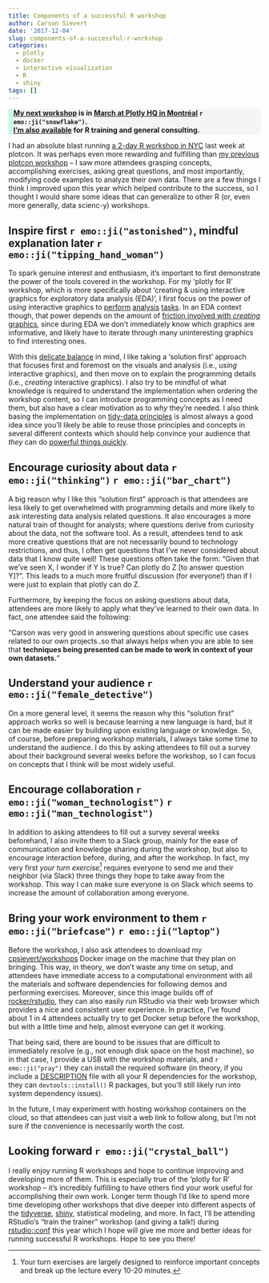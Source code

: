 ```yaml
---
title: Components of a successful R workshop
author: Carson Sievert
date: '2017-12-04'
slug: components-of-a-successful-r-workshop
categories:
  - plotly
  - docker
  - interactive visualization
  - R
  - shiny
tags: []
---
```


<p style="background-color: #f5f5f5; border-left-width: 10px; border-left-style: solid; border-left-color: #CBF8DF;" >
  <b>
  [My next workshop](https://workshops.cpsievert.me/20180303/) is in [March at Plotly HQ in Montréal](https://plotcon.plot.ly/) `r emo::ji("snowflake")`. <br /> [I'm also available](https://consulting.cpsievert.me/) for R training and general consulting.
  </b>
</p>

I had an absolute blast running [a 2-day R workshop in NYC](https://workshops.cpsievert.me/20171118/) last week at plotcon. It was perhaps even more rewarding and fulfilling than [my previous plotcon workshop](https://github.com/cpsievert/plotcon17) -- I saw more attendees grasping concepts, accomplishing exercises, asking great questions, and most importantly, modifying code examples to analyze their own data. There are a few things I think I improved upon this year which helped contribute to the success, so I thought I would share some ideas that can generalize to other R (or, even more generally, data scienc-y) workshops.

## Inspire first `r emo::ji("astonished")`, mindful explanation later `r emo::ji("tipping_hand_woman")`

To spark genuine interest and enthusiasm, it's important to first demonstrate the power of the tools covered in the workshop. For my 'plotly for R' workshop, which is more specifically about 'creating & using interactive graphics for exploratory data analysis (EDA)', I first focus on the power of *using* interactive graphics to [perform](https://vimeo.com/202650161) [analysis](https://vimeo.com/239695664) [tasks](https://vimeo.com/202647310). In an EDA context though, that power depends on the amount of [friction involved with *creating* graphics](https://talks.cpsievert.me/20170803), since during EDA we don't immediately know which graphics are informative, and likely have to iterate through many uninteresting graphics to find interesting ones.

With this [delicate balance](http://citeseerx.ist.psu.edu/viewdoc/summary?doi=10.1.1.31.1928) in mind, I like taking a 'solution first' approach that focuses first and foremost on the visuals and analysis (i.e., *using* interactive graphics), and then move on to explain the programming details (i.e., *creating* interactive graphics). I also try to be mindful of what knowledge is required to understand the implementation when ordering the workshop content, so I can introduce programming concepts as I need them, but also have a clear motivation as to *why* they're needed. I also think basing the implementation on [tidy-data principles](https://cran.r-project.org/web/packages/tidyr/vignettes/tidy-data.html) is almost always a good idea since you'll likely be able to reuse those principles and concepts in several different contexts which should help convince your audience that *they* can do [powerful things quickly](http://varianceexplained.org/r/teach-hard-way/).

## Encourage curiosity about data `r emo::ji("thinking")` `r emo::ji("bar_chart")`

A big reason why I like this "solution first" approach is that attendees are less likely to get overwhelmed with programming details and more likely to ask interesting data analysis related questions. It also encourages a more natural train of thought for analysts; where questions derive from curiosity about the data, not the software tool. As a result, attendees tend to ask more creative questions that are not necessarily bound to technology restrictions, and thus, I often get questions that I've never considered about data that I know quite well! These questions often take the form: "Given that we've seen X, I wonder if Y is true? Can plotly do Z [to answer question Y]?". This leads to a much more fruitful discussion (for everyone!) than if I were just to explain that plotly can do Z.

Furthermore, by keeping the focus on asking questions about data, attendees are more likely to apply what they've learned to their own data. In fact, one attendee said the following:

"Carson was very good in answering questions about specific use cases related to our own projects..so that always helps when you are able to see that **techniques being presented can be made to work in context of your own datasets.**"

## Understand your audience `r emo::ji("female_detective")`

On a more general level, it seems the reason why this "solution first" approach works so well is because learning a new language is hard, but it can be made easier by building upon existing language or knowledge. So, of course, before preparing workshop materials, I always take some time to understand the audience. I do this by asking attendees to fill out a survey about their background several weeks before the workshop, so I can focus on concepts that I think will be most widely useful.

## Encourage collaboration `r emo::ji("woman_technologist")` `r emo::ji("man_technologist")`

In addition to asking attendees to fill out a survey several weeks beforehand, I also invite them to a Slack group, mainly for the ease of communication and knowledge sharing during the workshop, but also to encourage interaction before, during, and after the workshop. In fact, my very first *your turn exercise*[^1] requires everyone to send me and their neighbor (via Slack) three things they hope to take away from the workshop. This way I can make sure everyone is on Slack which seems to increase the amount of collaboration among everyone.

[^1]: Your turn exercises are largely designed to reinforce important concepts and break up the lecture every 10-20 minutes.

## Bring your work environment to them `r emo::ji("briefcase")` `r emo::ji("laptop")`

Before the workshop, I also ask attendees to download my [cpsievert/workshops](https://hub.docker.com/r/cpsievert/workshops/) Docker image on the machine that they plan on bringing. This way, in theory, we don't waste any time on setup, and attendees have immediate access to a computational environment with all the materials and software dependencies for following demos and performing exercises. Moreover, since this image builds off of [rocker/rstudio](https://hub.docker.com/r/rocker/rstudio/), they can also easily run RStudio via their web browser which provides a nice and consistent user experience. In practice, I've found about 1 in 4 attendees actually try to get Docker setup before the workshop, but with a little time and help, almost everyone can get it working. 

That being said, there are bound to be issues that are difficult to immediately resolve (e.g., not enough disk space on the host machine), so in that case, I provide a USB with the workshop materials, and `r emo::ji("pray")` they can install the required software (in theory, if you include a [DESCRIPTION](http://r-pkgs.had.co.nz/description.html) file with all your R dependencies for the workshop, they can `devtools::install()` R packages, but you'll still likely run into system dependency issues).

In the future, I may experiment with hosting workshop containers on the cloud, so that attendees can just visit a web link to follow along, but I'm not sure if the convenience is necessarily worth the cost.

## Looking forward `r emo::ji("crystal_ball")`

I really enjoy running R workshops and hope to continue improving and developing more of them. This is especially true of the 'plotly for R' workshop -- it's incredibly fulfilling to have others find your work useful for accomplishing their own work. Longer term though I'd like to spend more time developing other workshops that dive deeper into different aspects of the [tidyverse](https://www.tidyverse.org/), [shiny](http://shiny.rstudio.com/), statistical modeling, and more. In fact, I'll be attending RStudio's "train the trainer" workshop (and giving a talk!) during [rstudio::conf](https://www.rstudio.com/conference/) this year which I hope will give me more and better ideas for running successful R workshops. Hope to see you there!
